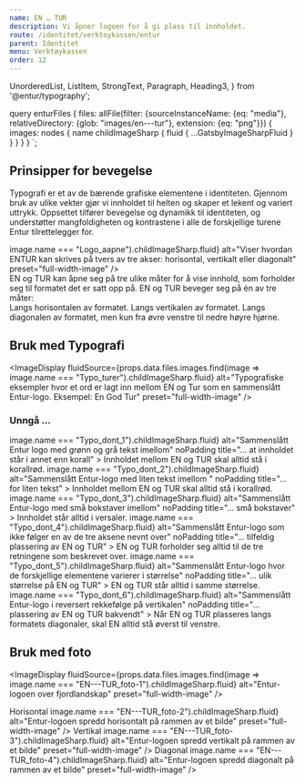 ```yaml
---
name: EN … TUR
description: Vi åpner logoen for å gi plass til innholdet.
route: /identitet/verktoykassen/entur
parent: Identitet
menu: Verktøykassen
order: 12
---
```



  UnorderedList,
  ListItem,
  StrongText,
  Paragraph,
  Heading3,
} from '@entur/typography';


query enturFiles {
  files: allFile(filter: {sourceInstanceName: {eq: "media"}, relativeDirectory: {glob: "images/en---tur"}, extension: {eq: "png"}}) {
    images: nodes {
      name
      childImageSharp {
        fluid {
          ...GatsbyImageSharpFluid
        }
      }
    }
  }
}
`;

<PageHeader />

## Prinsipper for bevegelse

Typografi er et av de bærende grafiske elementene i identiteten.
Gjennom bruk av ulike vekter gjør vi innholdet til helten og skaper et lekent og variert uttrykk.
Oppsettet tilfører bevegelse og dynamikk til identiteten, og understøtter mangfoldigheten og kontrastene i alle de forskjellige turene Entur tilrettelegger for.

<GridContainer spacing="extraLarge">
  <GridItem small={12} medium={8}>
    <ImageDisplay
      fluidSource={props.data.files.images.find(image => image.name === "Logo_aapne").childImageSharp.fluid}      
      alt="Viser hvordan ENTUR kan skrives på tvers av tre akser: horisontal, vertikalt eller diagonalt"
      preset="full-width-image"
    />
  </GridItem>
  <GridItem small={12} medium={4}>
    <div>
      EN og TUR kan åpne seg på tre ulike måter for å vise innhold, som
      forholder seg til formatet det er satt opp på. EN og TUR beveger seg på én
      av tre måter:
    </div>
    <UnorderedList>
      <ListItem>Langs horisontalen av formatet.</ListItem>
      <ListItem>Langs vertikalen av formatet.</ListItem>
      <ListItem>
        Langs diagonalen av formatet, men kun fra øvre venstre til nedre høyre
        hjørne.
      </ListItem>
    </UnorderedList>
  </GridItem>
</GridContainer>

## Bruk med Typografi

<ImageDisplay
  fluidSource={props.data.files.images.find(image => image.name === "Typo_turer").childImageSharp.fluid}
  alt="Typografiske eksempler hvor et ord er lagt inn mellom EN og Tur som en sammenslått Entur-logo. Eksempel: En God Tur"
  preset="full-width-image"
/>

### Unngå …
  <DoDontGroup>
    <DoDontCard
      contrast
      variant="negative"
      fluidSource={props.data.files.images.find(image => image.name === "Typo_dont_1").childImageSharp.fluid}
      alt="Sammenslått Entur logo med grønn og grå tekst imellom"
      noPadding
      title="… at innholdet står i annet enn korall"
    >
      <Paragraph>
        Innholdet mellom EN og TUR skal alltid stå i korallrød.
      </Paragraph>
    </DoDontCard>
    <DoDontCard
      contrast
      variant="negative"
      fluidSource={props.data.files.images.find(image => image.name === "Typo_dont_2").childImageSharp.fluid}
      alt="Sammenslått Entur-logo med liten tekst imellom "
      noPadding
      title="… for liten tekst"
    >
      <Paragraph>
        Innholdet mellom EN og TUR skal alltid stå i korallrød.
      </Paragraph>
    </DoDontCard>
    <DoDontCard
      contrast
      variant="negative"
      fluidSource={props.data.files.images.find(image => image.name === "Typo_dont_3").childImageSharp.fluid}
      alt="Sammenslått Entur-logo med små bokstaver imellom"
      noPadding
      title="… små bokstaver"
    >
      <Paragraph>Innholdet står alltid i versaler.</Paragraph>
    </DoDontCard>
    <DoDontCard
      contrast
      variant="negative"
      fluidSource={props.data.files.images.find(image => image.name === "Typo_dont_4").childImageSharp.fluid}
      alt="Sammenslått Entur-logo som ikke følger en av de tre aksene nevnt over"
      noPadding
      title="… tilfeldig plassering av EN og TUR"
    >
      <Paragraph>
        EN og TUR forholder seg alltid til de tre retningene som beskrevet over.
      </Paragraph>
    </DoDontCard>
    <DoDontCard
      contrast
      variant="negative"
      fluidSource={props.data.files.images.find(image => image.name === "Typo_dont_5").childImageSharp.fluid}
      alt="Sammenslått Entur-logo hvor de forskjellige elementene varierer i størrelse"
      noPadding
      title="… ulik størrelse på EN og TUR"
    >
      <Paragraph> EN og TUR står alltid i samme størrelse.</Paragraph>
    </DoDontCard>
    <DoDontCard
      contrast
      variant="negative"
      fluidSource={props.data.files.images.find(image => image.name === "Typo_dont_6").childImageSharp.fluid}
      alt="Sammenslått Entur-logo i reversert rekkefølge på vertikalen"
      noPadding
      title="… plassering av EN og TUR bakvendt"
    >
      <Paragraph> Når EN og TUR plasseres langs formatets diagonaler, skal EN alltid stå øverst til venstre. </Paragraph>
    </DoDontCard>
  </DoDontGroup>

## Bruk med foto

<ImageDisplay
  fluidSource={props.data.files.images.find(image => image.name === "EN---TUR_foto-1").childImageSharp.fluid}
  alt="Entur-logoen over fjordlandskap"
  preset="full-width-image"
/>

<GridContainer spacing="extraLarge">
  <GridItem small={6} medium={4}>
    <Heading3>Horisontal</Heading3>
    <ImageDisplay
      fluidSource={props.data.files.images.find(image => image.name === "EN---TUR_foto-2").childImageSharp.fluid}
      alt="Entur-logoen spredd horisontalt på rammen av et bilde"
      preset="full-width-image"
    />
  </GridItem>
  <GridItem small={6} medium={4}>
    <Heading3>Vertikal</Heading3>
    <ImageDisplay
      fluidSource={props.data.files.images.find(image => image.name === "EN---TUR_foto-3").childImageSharp.fluid}
      alt="Entur-logoen spredd vertikalt på rammen av et bilde"
      preset="full-width-image"
    />
  </GridItem>
  <GridItem small={6} medium={4}>
    <Heading3>Diagonal</Heading3>
    <ImageDisplay
      fluidSource={props.data.files.images.find(image => image.name === "EN---TUR_foto-4").childImageSharp.fluid}
      alt="Entur-logoen spredd diagonalt på rammen av et bilde"
      preset="full-width-image"
    />    
  </GridItem>
</GridContainer>
